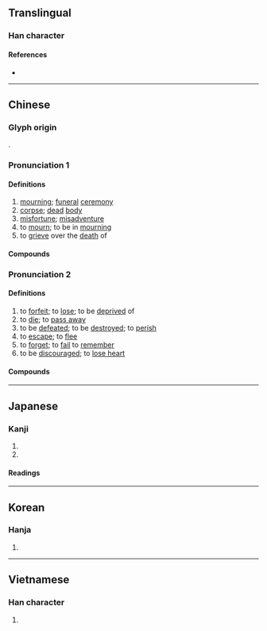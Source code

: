 {{character info/new}}
{{also|丧}}
==Translingual==

===Han character===
{{Han char|rn=30|rad=口|as=09|sn=12|four=40732|canj=GRRV}}

====References====
* {{Han ref|kx=0200.120|dkj=03985|dj=0421.230|hdz=10650.030|uh=55AA|ud=21930|bh=B3E0|bd=46048}}

----

==Chinese==
{{zh-forms|s=丧|alt=䘮}}

===Glyph origin===
{{Han etym}}
{{Han compound|哭|亾|c1=s|c2=p|t1=cry|ls=ic}}.

===Pronunciation 1===
{{zh-pron
|m=sāng
|c=song1
|h=pfs=sông
|md=sŏng
|mn=song/sng
|mn_note=song - literary; sng - vernacular
|w=1saan
|mc=1
|oc=1,2
|cat=n,v
}}

====Definitions====
{{zh-hanzi}}

# [[mourning]]; [[funeral]] [[ceremony]]
# [[corpse]]; [[dead]] [[body]]
# [[misfortune]]; [[misadventure]]
# to [[mourn]]; to be in [[mourning]]
# to [[grieve]] over the [[death]] of

====Compounds====
{{zh-der|fold=1|喪服|弔喪|喪亂|弔喪問疾|喪禮|喪門|奔喪|喪冢|告喪帖|喪聲嚎氣|喪聲歪氣|免喪|告喪|大喪|喪煞|喪主|停喪|初喪|喪具|報喪|囚首喪面|喪紀|喪事|喪門星|喪天害理|心喪|三年之喪|哭喪臉|哭喪著臉|居喪|大出喪|報喪帖|婚喪喜慶|喪鐘|喪亂帖|匍匐奔喪|喪葬|伐喪|國喪|匿喪|執喪|喪祭|喪居|哭喪棒|喪家|喪榜|出喪|守喪|摔喪|服喪|母喪|扛喪|撞喪|探喪|浪子喪門|發喪|父喪|無服之喪|治喪|鬧喪鼓兒|頂喪駕靈|護喪|送喪|除喪|闖喪|開喪|號喪}}

===Pronunciation 2===
{{zh-pron
|m=sàng
|c=song3
|h=pfs=song
|md=sáung
|mn=sòng
|w=2saan
|mc=2
|oc=2,1
|cat=v
}}

====Definitions====
{{zh-hanzi}}

# to [[forfeit]]; to [[lose]]; to be [[deprived]] of
# to [[die]]; to [[pass away]]
# to be [[defeated]]; to be [[destroyed]]; to [[perish]]
# to [[escape]]; to [[flee]]
# to [[forget]]; to [[fail]] to [[remember]]
# to be [[discourage]]d; to [[lose heart]]

====Compounds====
{{zh-der|fold=1|喪失|喪心病狂|喪偶|喪謗|一言喪邦|喪明之痛|垂首喪氣|喪魂落魄|喪家狗|喪氣|喪權辱國|心神喪失|亡魂喪膽|喪明|喪敗|喪生|喪膽銷魂|心驚膽喪|喪人|喪身|喪亡|彫喪|喪著臉|喪權|嗒喪|喪心|喪志|喪盡天良|失魂喪魄|喪蕩游魂|亡魂喪魄|垂頭喪氣|喪膽亡魂|喪家之狗|喪家之犬|喪元|喪膽|低頭喪氣|喪命|玩人喪德|灰心喪意|懊喪|懷憂喪志|灰心喪氣|氣喪|玩物喪志|本喪|破膽喪魂|敗國喪家|淪喪|沮喪|斲喪|膽喪心驚|聞風喪膽|魂飛魄喪|蹙國喪師|頹喪}}

----

==Japanese==

===Kanji===
{{ja-kanji|grade=c|rs=口09}}

# {{l|en|mourning}}
# {{l|en|loss}}

====Readings====
{{ja-readings
|goon=そう<さう
|kanon=そう<さう
|kun=も-, うしな-う
}}

----

==Korean==

===Hanja===
{{ko-hanja|hangeul=상|rv=sang|mr=sang}}

# {{defn|lang=ko|sort=口09}}

----

==Vietnamese==

===Han character===
{{vi-hantu|[[tang]], [[táng]], [[tảng]]|rs=口09}}

# {{defn|lang=vi|sort=口09}}